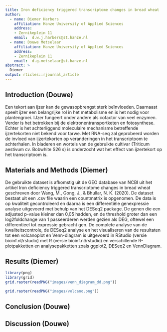 ```yaml
---
title: Iron deficiency triggered transcriptome changes in bread wheat
author:
  - name: Diemer Harbers
    affiliation: Hanze University of Applied Sciences
    address:
    - Zernikeplein 11
    email:  d.w.j.harbers@st.hanze.nl
  - name: Douwe Metselaar
    affiliation: Hanze University of Applied Sciences
    address:
    - Zernikeplein 11
    email:  d.g.metselaar@st.hanze.nl
abstract: > 
  Diemer
output: rticles::rjournal_article
---
```


## Introduction (Douwe)
Een tekort aan ijzer kan de gewasopbrengst sterk beïnvloeden. Daarnaast speelt ijzer een belangrijke rol in het metabolisme en is het nodig voor plantengroei. IJzer fungeert onder andere als cofactor van veel enzymen. Verder is het betrokken bij de elektronentransportketen en fotosynthese. Echter is het achterliggend moleculaire mechanisme betreffende ijzertekorten niet bekend voor tarwe. Met RNA-seq zal geprobeerd worden de invloed van ijzertekorten op veranderingen in het transcriptoom te achterhalen. In bladeren en wortels van de gebruikte cultivar (Triticum aestivum cv. Bobwhite S26 s) is onderzocht wat het effect van ijzertekort op het transcriptoom is.

## Materials and Methods (Diemer)

De gebruikte dataset is afkomstig uit de GEO database van NCBI uit het artikel Iron deficiency triggered transcriptome changes in bread wheat geschreven door Wang, M., Gong, J., & Bhullar, N. K. (2020). De dataset bestaat uit een .csv file waarin een countmatrix is opgenomen. De data is op kwaliteit gecontroleerd en daarna is een differentiële genexpressie analyse uitgevoerd met behulp van het DESeq2 package. De genen die een adjusted p-value kleiner dan 0,05 hadden, en de threshold groter dan een log2foldchange van 1 passeerderen werden gezien als DEG, oftewel een differentieel tot expressie gebracht gen.  De complete analyse van de kwaliteitscontrole, de DESeq2 analyse en het visualiseren van de resultaten tot een volcanoplot en Venn-diagram is uitgevoerd in RStudio (versie bioinf.nl/rstudio) met R (versie bioinf.nl/rstudio) en verschillende R-plotpakketten en analysepakketten zoals ggplot2, DESeq2 en VennDiagram.

## Results (Diemer)

```r
library(png)
library(grid)
grid.raster(readPNG("images/venn_diagram_dd.png"))
```

```r
grid.raster(readPNG("images/volcano.png"))
```

## Conclusion (Douwe)

## Discussion (Douwe)

\bibliography{RJreferences}
